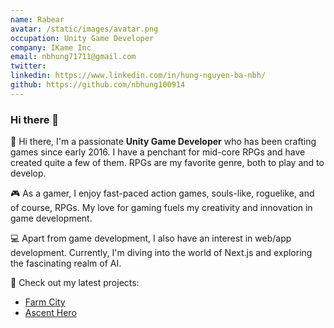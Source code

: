```yaml
---
name: Rabear
avatar: /static/images/avatar.png
occupation: Unity Game Developer
company: IKame Inc
email: nbhung71711@gmail.com
twitter:
linkedin: https://www.linkedin.com/in/hung-nguyen-ba-nbh/
github: https://github.com/nbhung100914
---
```


### Hi there 👋

👋 Hi there, I'm a passionate **Unity Game Developer** who has been crafting games since early 2016. I have a penchant for mid-core RPGs and have created quite a few of them. RPGs are my favorite genre, both to play and to develop.

🎮 As a gamer, I enjoy fast-paced action games, souls-like, roguelike, and of course, RPGs. My love for gaming fuels my creativity and innovation in game development.

💻 Apart from game development, I also have an interest in web/app development. Currently, I'm diving into the world of Next.js and exploring the fascinating realm of AI.

🔭 Check out my latest projects:

- [Farm City](https://play.google.com/store/apps/details?id=com.citybay.farming.citybuilding)
- [Ascent Hero](https://play.google.com/store/apps/details?id=com.zenstone.ascenthero)
